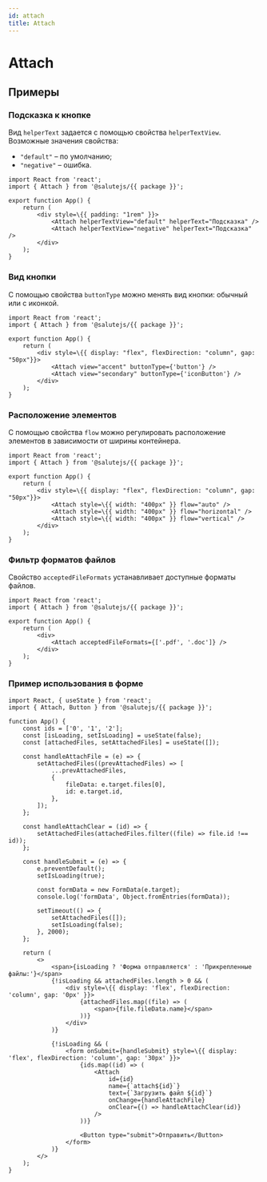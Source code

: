 ```yaml
---
id: attach
title: Attach
---
```



# Attach
<Description name="Attach" />
<PropsTable name="Attach" />

## Примеры

### Подсказка к кнопке
Вид `helperText` задается с помощью свойства `helperTextView`. Возможные значения свойства:
+ `"default"` – по умолчанию;
+ `"negative"` – ошибка.

```tsx live
import React from 'react';
import { Attach } from '@salutejs/{{ package }}';

export function App() {
    return (
        <div style=\{{ padding: "1rem" }}>
            <Attach helperTextView="default" helperText="Подсказка" />
            <Attach helperTextView="negative" helperText="Подсказка" />
        </div>
    );
}
```

### Вид кнопки
С помощью свойства `buttonType` можно менять вид кнопки: обычный или с иконкой.

```tsx live
import React from 'react';
import { Attach } from '@salutejs/{{ package }}';

export function App() {
    return (
        <div style=\{{ display: "flex", flexDirection: "column", gap: "50px"}}>
            <Attach view="accent" buttonType={'button'} />
            <Attach view="secondary" buttonType={'iconButton'} />
        </div>
    );
}
```

### Расположение элементов
C помощью свойства `flow` можно регулировать расположение элементов в зависимости от ширины контейнера.

```tsx live
import React from 'react';
import { Attach } from '@salutejs/{{ package }}';

export function App() {
    return (
        <div style=\{{ display: "flex", flexDirection: "column", gap: "50px"}}>
            <Attach style=\{{ width: "400px" }} flow="auto" />
            <Attach style=\{{ width: "400px" }} flow="horizontal" />
            <Attach style=\{{ width: "400px" }} flow="vertical" />
        </div>
    );
}
```

### Фильтр форматов файлов
Свойство `acceptedFileFormats` устанавливает доступные форматы файлов.

```tsx live
import React from 'react';
import { Attach } from '@salutejs/{{ package }}';

export function App() {
    return (
        <div>
            <Attach acceptedFileFormats={['.pdf', '.doc']} />
        </div>
    );
}
```

### Пример использования в форме

```tsx live
import React, { useState } from 'react';
import { Attach, Button } from '@salutejs/{{ package }}';

function App() {
    const ids = ['0', '1', '2'];
    const [isLoading, setIsLoading] = useState(false);
    const [attachedFiles, setAttachedFiles] = useState([]);

    const handleAttachFile = (e) => {
        setAttachedFiles((prevAttachedFiles) => [
            ...prevAttachedFiles,
            {
                fileData: e.target.files[0],
                id: e.target.id,
            },
        ]);
    };

    const handleAttachClear = (id) => {
        setAttachedFiles(attachedFiles.filter((file) => file.id !== id));
    };

    const handleSubmit = (e) => {
        e.preventDefault();
        setIsLoading(true);
  
        const formData = new FormData(e.target);
        console.log('formData', Object.fromEntries(formData));

        setTimeout(() => {
            setAttachedFiles([]);
            setIsLoading(false);
        }, 2000);
    };

    return (
        <>
            <span>{isLoading ? 'Форма отправляется' : 'Прикрепленные файлы:'}</span>
            {!isLoading && attachedFiles.length > 0 && (
                <div style=\{{ display: 'flex', flexDirection: 'column', gap: '0px' }}>
                    {attachedFiles.map((file) => (
                        <span>{file.fileData.name}</span>
                    ))}
                </div>
            )}

            {!isLoading && (
                <form onSubmit={handleSubmit} style=\{{ display: 'flex', flexDirection: 'column', gap: '30px' }}>
                    {ids.map((id) => (
                        <Attach
                            id={id}
                            name={`attach${id}`}
                            text={`Загрузить файл ${id}`}
                            onChange={handleAttachFile}
                            onClear={() => handleAttachClear(id)}
                        />
                    ))}

                    <Button type="submit">Отправить</Button>
                </form>
            )}
        </>
    );
}
```